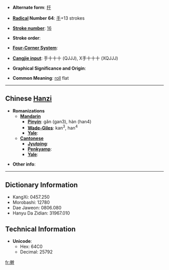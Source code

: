 * '''Alternate form''': [[扞]]

* '''[[Wiktionary:Chinese radical index| Radical]] Number 64''': [[Wiktionary:Chinese radical index 手|手]]+13 strokes

* '''[[Wiktionary:Chinese total strokes index|Stroke number]]''': [[Wiktionary:Chinese total strokes index 16|16]]

* '''Stroke order''': 

* '''[[Wiktionary:Chinese four corner index|Four-Corner System]]''': 

* '''[[Wiktionary:Chinese Cangjie index|Cangjie input]]''': 手十十十 (QJJJ), X手十十十 (XQJJJ)

* '''Graphical Significance and Origin''': 

* '''Common Meaning''': [[roll]] flat

----

== Chinese [[Hanzi]] ==

* '''Romanizations'''
** '''[[Mandarin]]'''
*** '''[[Pinyin]]''': gǎn (gan3), hàn (han4)
*** '''[[Wade-Giles]]''': kan<sup>3</sup>, han<sup>4</sup>
*** '''[[Yale]]''': 
** '''[[Cantonese]]'''
*** '''[[Jyutping]]''':
*** '''[[Penkyamp]]''': 
*** '''[[Yale]]''': 

* '''Other info''': 

----

== Dictionary Information ==

* KangXi: 0457.250
* Morobashi: 12780
* Dae Jaweon: 0806.080
* Hanyu Da Zidian: 31967.010

== Technical Information ==

* '''Unicode''':
** Hex: 64C0
** Decimal: 25792

[[fr:擀]]
